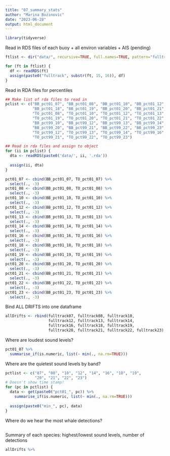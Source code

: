 ```yaml
---
title: "07_summary_stats"
author: "Marina Bozinovic"
date: "2023-06-28"
output: html_document
---
```


```r
library(tidyverse)
```

Read in RDS files of each buoy + all environ variables + AIS (pending)
```r
ftlist <- dir("data/", recursive=TRUE, full.names=TRUE, pattern="fulltrack")

for (ft in ftlist) {
  df <- readRDS(ft)
  assign(paste0("fulltrack", substr(ft, 15, 16)), df)
}
```

Read in RDA files for percentiles
```r
## Make list of rda files to read in
pclist <- c("BB_pct01_07", "BB_pct01_08", "BB_pct01_10", "BB_pct01_12", "BB_pct01_13", "BB_pct01_14", "BB_pct01_16", 
            "BB_pct01_18", "BB_pct01_19", "BB_pct01_20", "BB_pct01_21", "BB_pct01_22", "BB_pct01_23", "TO_pct01_07",
            "TO_pct01_08", "TO_pct01_10", "TO_pct01_12", "TO_pct01_13", "TO_pct01_14", "TO_pct01_16", "TO_pct01_18", 
            "TO_pct01_19", "TO_pct01_20", "TO_pct01_21", "TO_pct01_22", "TO_pct01_23", "BB_pct99_07", "BB_pct99_08", 
            "BB_pct99_10", "BB_pct99_12", "BB_pct99_13", "BB_pct99_14", "BB_pct99_16", "BB_pct99_18", "BB_pct99_19", 
            "BB_pct99_20", "BB_pct99_21", "BB_pct99_22", "BB_pct99_23", "TO_pct99_07", "TO_pct99_08", "TO_pct99_10", 
            "TO_pct99_12", "TO_pct99_13", "TO_pct99_14", "TO_pct99_16", "TO_pct99_18", "TO_pct99_19", "TO_pct99_20", 
            "TO_pct99_21", "TO_pct99_22", "TO_pct99_23")

## Read in rda files and assign to object
for (ii in pclist) {
  dta <- readRDS(paste0('data/', ii, '.rda'))
  
  assign(ii, dta)
}

pct01_07 <- cbind(BB_pct01_07, TO_pct01_07) %>%
  select(., -3)
pct01_08 <- cbind(BB_pct01_08, TO_pct01_08) %>%
  select(., -3)
pct01_10 <- cbind(BB_pct01_10, TO_pct01_10) %>%
  select(., -3)
pct01_12 <- cbind(BB_pct01_12, TO_pct01_12) %>%
  select(., -3)
pct01_13 <- cbind(BB_pct01_13, TO_pct01_13) %>%
  select(., -3)
pct01_14 <- cbind(BB_pct01_14, TO_pct01_14) %>%
  select(., -3)
pct01_16 <- cbind(BB_pct01_16, TO_pct01_16) %>%
  select(., -3)
pct01_18 <- cbind(BB_pct01_18, TO_pct01_18) %>%
  select(., -3)
pct01_19 <- cbind(BB_pct01_19, TO_pct01_19) %>%
  select(., -3)
pct01_20 <- cbind(BB_pct01_20, TO_pct01_20) %>%
  select(., -3)
pct01_21 <- cbind(BB_pct01_21, TO_pct01_21) %>%
  select(., -3)
pct01_22 <- cbind(BB_pct01_22, TO_pct01_22) %>%
  select(., -3)
pct01_23 <- cbind(BB_pct01_23, TO_pct01_23) %>%
  select(., -3)
```

Bind ALL DRIFTS into one dataframe
```r
allDrifts <- rbind(fulltrack07, fulltrack08, fulltrack10, 
                   fulltrack12, fulltrack13, fulltrack14, 
                   fulltrack16, fulltrack18, fulltrack19, 
                   fulltrack20, fulltrack21, fulltrack22, fulltrack23)
```

Where are loudest sound levels?
```r
pct01_07 %>%
  summarise_if(is.numeric, list(~ min(., na.rm=TRUE)))


```

Where are the quietest sound levels by band?
```r
pctlist <- c("07", "08", "10", "12", "14", "16", "18", "19",
             "20", "21", "22", "23")
# Doesn't show time stamp!
for (pc in pctlist) {
  data <- get(paste0("pct01_", pc)) %>%
    summarise_if(is.numeric, list(~ min(., na.rm=TRUE)))
  
  assign(paste0("min_", pc), data)
}


```

Where do we hear the most whale detections?
```r

```

Summary of each species: highest/lowest sound levels, number of detections
```r
allDrifts %>%
  
```

